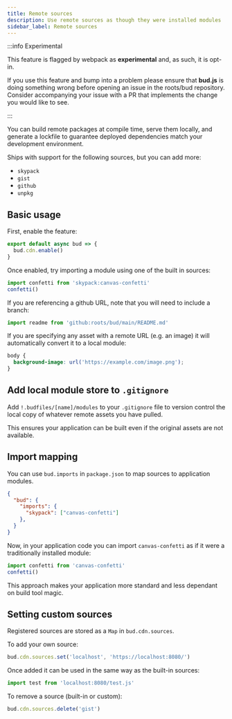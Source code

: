 ```yaml
---
title: Remote sources
description: Use remote sources as though they were installed modules
sidebar_label: Remote sources
---
```


:::info Experimental

This feature is flagged by webpack as **experimental** and, as such, it is opt-in.

If you use this feature and bump into a problem please ensure that
**bud.js** is doing something wrong before opening an issue in the roots/bud repository. Consider accompanying your issue with
a PR that implements the change you would like to see.

:::

You can build remote packages at compile time, serve them locally, and generate a lockfile to guarantee deployed dependencies match your development environment.

Ships with support for the following sources, but you can add more:

- `skypack`
- `gist`
- `github`
- `unpkg`

## Basic usage

First, enable the feature:

```ts title=bud.config.js
export default async bud => {
  bud.cdn.enable()
}
```

Once enabled, try importing a module using one of the built in sources:

```ts title=app.js
import confetti from 'skypack:canvas-confetti'
confetti()
```

If you are referencing a github URL, note that you will need to include a branch:

```ts title=app.js
import readme from 'github:roots/bud/main/README.md'
```

If you are specifying any asset with a remote URL (e.g. an image) it will automatically convert it to a local module:

```css title=app.css
body {
  background-image: url('https://example.com/image.png');
}
```

## Add local module store to `.gitignore`

Add `!.budfiles/[name]/modules` to your `.gitignore` file to version control the local copy of whatever remote assets you have pulled.

This ensures your application can be built even if the original assets are not available.

## Import mapping

You can use `bud.imports` in `package.json` to map sources to application modules.

```json title="package.json"
{
  "bud": {
    "imports": {
      "skypack": ["canvas-confetti"]
    },
  }
}
```

Now, in your application code you can import `canvas-confetti` as if it were a traditionally installed module:

```js title=app.js
import confetti from 'canvas-confetti'
confetti()
```

This approach makes your application more standard and less dependant on build tool magic.

## Setting custom sources

Registered sources are stored as a `Map` in `bud.cdn.sources`.

To add your own source:

```ts title="bud.config.mjs"
bud.cdn.sources.set('localhost', 'https://localhost:8080/')
```

Once added it can be used in the same way as the built-in sources:

```ts title=app.js
import test from 'localhost:8080/test.js'
```

To remove a source (built-in or custom):

```ts title="bud.config.mjs"
bud.cdn.sources.delete('gist')
```
